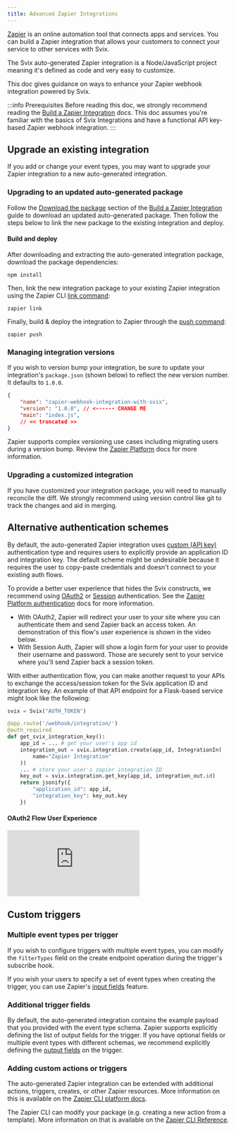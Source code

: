 ```yaml
---
title: Advanced Zapier Integrations
---
```


[Zapier](https://zapier.com/) is an online automation tool that connects apps and services.
You can build a Zapier integration that allows your customers to connect your service to other services with Svix.

The Svix auto-generated Zapier integration is a Node/JavaScript project meaning it's defined as code and very easy to customize.

This doc gives guidance on ways to enhance your Zapier webhook integration powered by Svix.

:::info Prerequisites
Before reading this doc, we strongly recommend reading the [Build a Zapier Integration](./zapier) docs.
This doc assumes you're familiar with the basics of Svix Integrations and have a functional API key-based Zapier webhook integration.
:::

## Upgrade an existing integration

If you add or change your event types, you may want to upgrade your Zapier integration to a new auto-generated integration.

### Upgrading to an updated auto-generated package

Follow the [Download the package](./zapier#download-the-package) section of the [Build a Zapier Integration](./zapier) guide to download an updated auto-generated package. Then follow the steps below to link the new package to the existing integration and deploy.

#### Build and deploy

After downloading and extracting the auto-generated integration package, download the package dependencies:

```
npm install
```

Then, link the new integration package to your existing Zapier integration using the Zapier CLI [link command](https://platform.zapier.com/cli_docs/cli#link):
```
zapier link
```

Finally, build & deploy the integration to Zapier through the [push command](https://platform.zapier.com/cli_docs/cli#push):
```
zapier push
```

### Managing integration versions

If you wish to version bump your integration, be sure to update your integration's `package.json` (shown below) to reflect the new version number. It defaults to `1.0.0`.

```json
{
    "name": "zapier-webhook-integration-with-svix",
    "version": "1.0.0", // <------ CHANGE ME
    "main": "index.js",
    // << truncated >>
}
```

Zapier supports complex versioning use cases including migrating users during a version bump. Review the [Zapier Platform](https://platform.zapier.com/cli_docs/docs#deploying-an-app-version) docs for more information.

### Upgrading a customized integration

If you have customized your integration package, you will need to manually reconcile the diff.
We strongly recommend using version control like git to track the changes and aid in merging.

## Alternative authentication schemes

By default, the auto-generated Zapier integration uses [custom (API key)](https://platform.zapier.com/cli_docs/docs#custom) authentication type and requires users to explicitly provide an application ID and integration key.
The default scheme might be undesirable because it requires the user to copy-paste credentials and doesn't connect to your existing auth flows.

To provide a better user experience that hides the Svix constructs, we recommend using [OAuth2](https://platform.zapier.com/cli_docs/docs#oauth2) or [Session](https://platform.zapier.com/cli_docs/docs#session) authentication. See the [Zapier Platform authentication](https://platform.zapier.com/cli_docs/docs#authentication) docs for more information.
- With OAuth2, Zapier will redirect your user to your site where you can authenticate them and send Zapier back an access token. An demonstration of this flow's user experience is shown in the video below.
- With Session Auth, Zapier will show a login form for your user to provide their username and password. Those are securely sent to your service where you'll send Zapier back a session token.

With either authentication flow, you can make another request to your APIs to exchange the access/session token for the Svix application ID and integration key.
An example of that API endpoint for a Flask-based service might look like the following:

```py
svix = Svix("AUTH_TOKEN")

@app.route('/webhook/integration/')
@auth_required
def get_svix_integration_key():
    app_id = ... # get your user's app id
    integration_out = svix.integration.create(app_id, IntegrationIn(
        name="Zapier Integration"
    ))
    ... # store your user's zapier integration ID
    key_out = svix.integration.get_key(app_id, integration_out.id)
    return jsonify({
        "application_id": app_id,
        "integration_key": key_out.key
    })
```

#### OAuth2 Flow User Experience

<div style={{position: "relative", paddingBottom: "69.23076923076923%", height: 0}}>
    <iframe src="https://www.loom.com/embed/128a2f1c2da94a84a6c1b23bf9d16343" frameborder={"0"} webkitallowfullscreen mozallowfullscreen allowfullscreen style={{
    position: "absolute", top: 0, left: 0, width: "100%", height: "100%"}}></iframe>
</div>

## Custom triggers

### Multiple event types per trigger

If you wish to configure triggers with multiple event types, you can modify the `filterTypes` field on the create endpoint operation during the trigger's subscribe hook.

If you wish your users to specify a set of event types when creating the trigger, you can use Zapier's [input fields](https://platform.zapier.com/cli_docs/docs#input-fields) feature.

### Additional trigger fields

By default, the auto-generated integration contains the example payload that you provided with the event type schema. Zapier supports explicitly defining the list of output fields for the trigger. If you have optional fields or multiple event types with different schemas, we recommend explicitly defining the [output fields](https://platform.zapier.com/cli_docs/docs#output-fields) on the trigger.

### Adding custom actions or triggers

The auto-generated Zapier integration can be extended with additional actions, triggers, creates, or other Zapier resources. More information on this is available on the [Zapier CLI platform docs](https://platform.zapier.com/cli_docs/docs).

The Zapier CLI can modify your package (e.g. creating a new action from a template). More information on that is available on the [Zapier CLI Reference](https://platform.zapier.com/cli_docs/cli).
